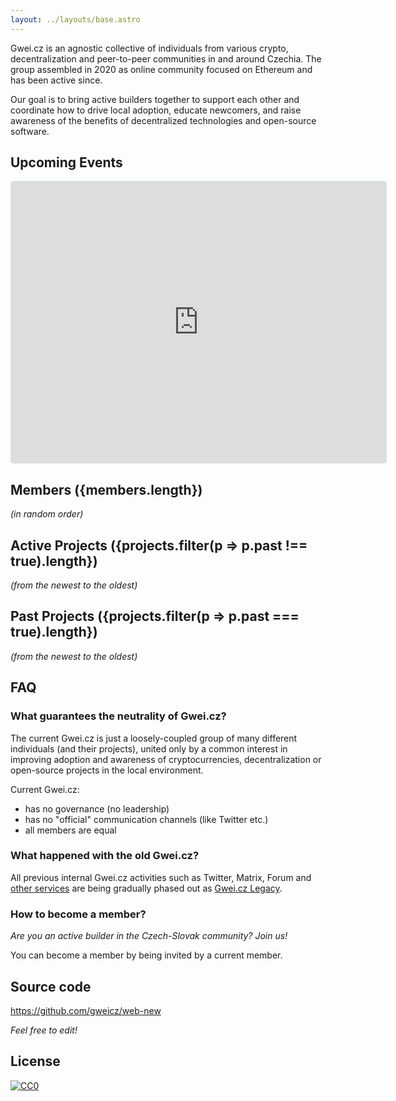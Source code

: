 ```yaml
---
layout: ../layouts/base.astro
---
```


Gwei.cz is an agnostic collective of individuals from various crypto, decentralization and peer-to-peer communities in and around Czechia. The group assembled in 2020 as online community focused on Ethereum and has been active since.

Our goal is to bring active builders together to support each other and coordinate how to drive local adoption, educate newcomers, and raise awareness of the benefits of decentralized technologies and open-source software.

## Upcoming Events

<iframe
  src="https://lu.ma/embed/calendar/cal-skKYTNtURW9T1wD/events?lt=light"
  width="600"
  height="450"
  frameborder="0"
  style="border: 1px solid #bfcbda88; border-radius: 4px;"
  allowfullscreen=""
  aria-hidden="false"
  tabindex="0"
></iframe>


## Members ({members.length})

*(in random order)*


<MemberList />

## Active Projects ({projects.filter(p => p.past !== true).length})

*(from the newest to the oldest)*


<ProjectList />

## Past Projects ({projects.filter(p => p.past === true).length})

*(from the newest to the oldest)*

<ProjectList past="true" />

## FAQ

### What guarantees the neutrality of Gwei.cz?

The current Gwei.cz is just a loosely-coupled group of many different individuals (and their projects), united only by a common interest in improving adoption and awareness of cryptocurrencies, decentralization or open-source projects in the local environment.

Current Gwei.cz:
* has no governance (no leadership)
* has no "official" communication channels (like Twitter etc.)
* all members are equal

### What happened with the old Gwei.cz?

All previous internal Gwei.cz activities such as Twitter, Matrix, Forum and [other services](https://status.gwei.cz/) are being gradually phased out as [Gwei.cz Legacy](https://legacy.gwei.cz).

### How to become a member?

*Are you an active builder in the Czech-Slovak community? Join us!*

You can become a member by being invited by a current member.

## Source code

https://github.com/gweicz/web-new

*Feel free to edit!*

## License

<a href="https://creativecommons.org/public-domain/cc0/"><img src="/cc0.svg" title="CC0" /></a>